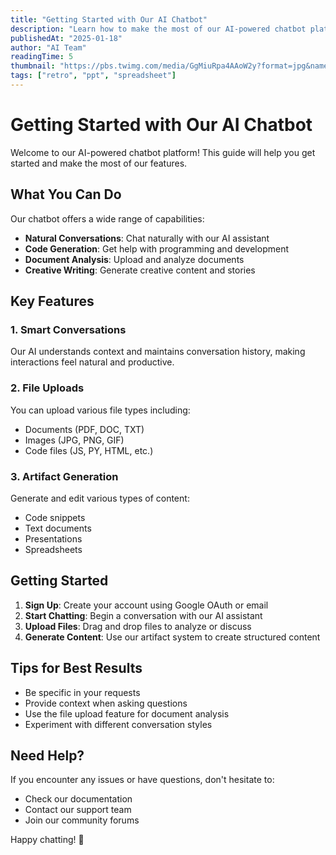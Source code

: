 ```yaml
---
title: "Getting Started with Our AI Chatbot"
description: "Learn how to make the most of our AI-powered chatbot platform with this comprehensive guide."
publishedAt: "2025-01-18"
author: "AI Team"
readingTime: 5
thumbnail: "https://pbs.twimg.com/media/GgMiuRpa4AAoW2y?format=jpg&name=medium"  
tags: ["retro", "ppt", "spreadsheet"]
---
```


# Getting Started with Our AI Chatbot

Welcome to our AI-powered chatbot platform! This guide will help you get started and make the most of our features.

## What You Can Do

Our chatbot offers a wide range of capabilities:

- **Natural Conversations**: Chat naturally with our AI assistant
- **Code Generation**: Get help with programming and development
- **Document Analysis**: Upload and analyze documents
- **Creative Writing**: Generate creative content and stories

## Key Features

### 1. Smart Conversations

Our AI understands context and maintains conversation history, making interactions feel natural and productive.

### 2. File Uploads

You can upload various file types including:
- Documents (PDF, DOC, TXT)
- Images (JPG, PNG, GIF)
- Code files (JS, PY, HTML, etc.)

### 3. Artifact Generation

Generate and edit various types of content:
- Code snippets
- Text documents
- Presentations
- Spreadsheets

## Getting Started

1. **Sign Up**: Create your account using Google OAuth or email
2. **Start Chatting**: Begin a conversation with our AI assistant
3. **Upload Files**: Drag and drop files to analyze or discuss
4. **Generate Content**: Use our artifact system to create structured content

## Tips for Best Results

- Be specific in your requests
- Provide context when asking questions
- Use the file upload feature for document analysis
- Experiment with different conversation styles

## Need Help?

If you encounter any issues or have questions, don't hesitate to:
- Check our documentation
- Contact our support team
- Join our community forums

Happy chatting! 🚀